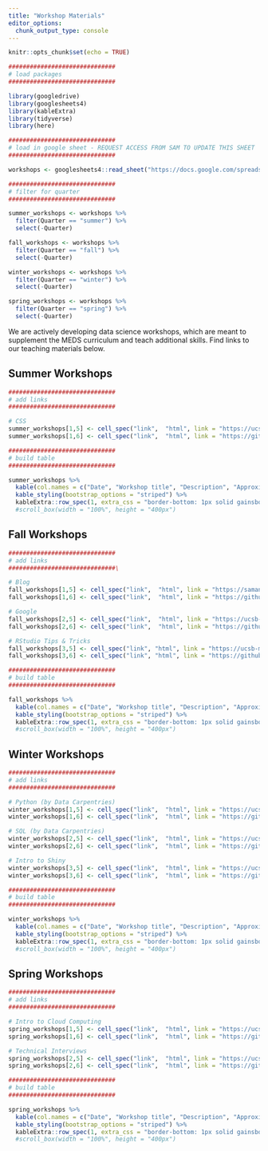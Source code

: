 ```yaml
---
title: "Workshop Materials"
editor_options: 
  chunk_output_type: console
---
```


```r
knitr::opts_chunk$set(echo = TRUE)

##############################
# load packages
##############################

library(googledrive)
library(googlesheets4)
library(kableExtra)
library(tidyverse)
library(here)

##############################
# load in google sheet - REQUEST ACCESS FROM SAM TO UPDATE THIS SHEET
##############################

workshops <- googlesheets4::read_sheet("https://docs.google.com/spreadsheets/d/1SQ2IL8VP4McfCzvEeHjl0K6844j5l_5BfUTcS9_y4C4/edit?usp=sharing")

##############################
# filter for quarter
##############################

summer_workshops <- workshops %>% 
  filter(Quarter == "summer") %>% 
  select(-Quarter)

fall_workshops <- workshops %>% 
  filter(Quarter == "fall") %>% 
  select(-Quarter)

winter_workshops <- workshops %>% 
  filter(Quarter == "winter") %>% 
  select(-Quarter)

spring_workshops <- workshops %>% 
  filter(Quarter == "spring") %>% 
  select(-Quarter)
```

We are actively developing data science workshops, which are meant to supplement the MEDS curriculum and teach additional skills. Find links to our teaching materials below.

## Summer Workshops

```r
##############################
# add links
##############################

# CSS
summer_workshops[1,5] <- cell_spec("link",  "html", link = "https://ucsb-meds.github.io/customizing-websites-css/#1")
summer_workshops[1,6] <- cell_spec("link",  "html", link = "https://github.com/UCSB-MEDS/customizing-websites-css")

##############################
# build table 
##############################

summer_workshops %>% 
  kable(col.names = c("Date", "Workshop title", "Description", "Approximate duration", "Presentation materials", "GitHub repo"), format = "html", escape = FALSE) %>% 
  kable_styling(bootstrap_options = "striped") %>% 
  kableExtra::row_spec(1, extra_css = "border-bottom: 1px solid gainsboro") # %>% 
  #scroll_box(width = "100%", height = "400px") 
```


## Fall Workshops

```r
##############################
# add links
##############################\

# Blog
fall_workshops[1,5] <- cell_spec("link",  "html", link = "https://samanthacsik.github.io/posts/2021-09-21-my-first-test-post/")
fall_workshops[1,6] <- cell_spec("link",  "html", link = "https://github.com/UCSB-MEDS/writing-blogposts")

# Google
fall_workshops[2,5] <- cell_spec("link",  "html", link = "https://ucsb-meds.github.io/teach-me-how-to-google/#1")
fall_workshops[2,6] <- cell_spec("link",  "html", link = "https://github.com/UCSB-MEDS/teach-me-how-to-google")

# RStudio Tips & Tricks
fall_workshops[3,5] <- cell_spec("link", "html", link = "https://ucsb-meds.github.io/R-tips-and-tricks/#1")
fall_workshops[3,6] <- cell_spec("link", "html", link = "https://github.com/UCSB-MEDS/R-tips-and-tricks")

##############################
# build table 
##############################

fall_workshops %>% 
  kable(col.names = c("Date", "Workshop title", "Description", "Approximate duration", "Presentation materials", "GitHub repo"), format = "html", escape = FALSE) %>% 
  kable_styling(bootstrap_options = "striped") %>% 
  kableExtra::row_spec(1, extra_css = "border-bottom: 1px solid gainsboro") # %>% 
  #scroll_box(width = "100%", height = "400px") 
```


## Winter Workshops

```r
##############################
# add links
##############################

# Python (by Data Carpentries)
winter_workshops[1,5] <- cell_spec("link",  "html", link = "https://ucsbcarpentry.github.io/2022-01-04-ucsb-python/")
winter_workshops[1,6] <- cell_spec("link",  "html", link = "https://github.com/UCSBCarpentry/2022-01-04-ucsb-python")

# SQL (by Data Carpentries)
winter_workshops[2,5] <- cell_spec("link",  "html", link = "https://ucsbcarpentry.github.io/2022-02-04-ucsb-sql-online/")
winter_workshops[2,6] <- cell_spec("link",  "html", link = "https://github.com/UCSBCarpentry/2022-02-04-ucsb-sql-online")

# Intro to Shiny
winter_workshops[3,5] <- cell_spec("link",  "html", link = "https://ucsb-meds.github.io/shiny-workshop/#1")
winter_workshops[3,6] <- cell_spec("link",  "html", link = "https://github.com/UCSB-MEDS/shiny-workshop")

##############################
# build table 
##############################

winter_workshops %>% 
  kable(col.names = c("Date", "Workshop title", "Description", "Approximate duration", "Presentation materials", "GitHub repo"), format = "html", escape = FALSE) %>% 
  kable_styling(bootstrap_options = "striped") %>% 
  kableExtra::row_spec(1, extra_css = "border-bottom: 1px solid gainsboro") # %>% 
  #scroll_box(width = "100%", height = "400px") 
```

## Spring Workshops 

```r
##############################
# add links
##############################

# Intro to Cloud Computing
spring_workshops[1,5] <- cell_spec("link",  "html", link = "https://ucsb-meds.github.io/cloud-computing/#1")
spring_workshops[1,6] <- cell_spec("link",  "html", link = "https://github.com/UCSB-MEDS/cloud-computing")

# Technical Interviews
spring_workshops[2,5] <- cell_spec("link",  "html", link = "https://ucsb-meds.github.io/technical-interviews/#1")
spring_workshops[2,6] <- cell_spec("link",  "html", link = "https://github.com/UCSB-MEDS/technical-interviews")

##############################
# build table 
##############################

spring_workshops %>% 
  kable(col.names = c("Date", "Workshop title", "Description", "Approximate duration", "Presentation materials", "GitHub repo"), format = "html", escape = FALSE) %>% 
  kable_styling(bootstrap_options = "striped") %>% 
  kableExtra::row_spec(1, extra_css = "border-bottom: 1px solid gainsboro") # %>% 
  #scroll_box(width = "100%", height = "400px") 
```
